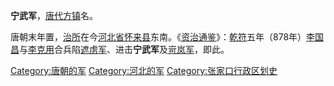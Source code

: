 '''宁武军'''，[[唐代|唐代]][[方镇|方镇]]名。

唐朝末年置，[[治所|治所]]在今[[河北省|河北省]][[怀来县|怀来县]]东南。《[[资治通鉴|资治通鉴]]》：[[乾符|乾符]]五年（878年）[[李国昌|李国昌]]与[[李克用|李克用]]合兵陷[[遮虏军|遮虏军]]、进击'''宁武军'''及[[岢岚军|岢岚军]]，即此。

{{唐朝行政区划小作品}}
{{DEFAULTSORT:N}}
[[Category:唐朝的军|Category:唐朝的军]]
[[Category:河北的军|Category:河北的军]]
[[Category:张家口行政区划史|Category:张家口行政区划史]]